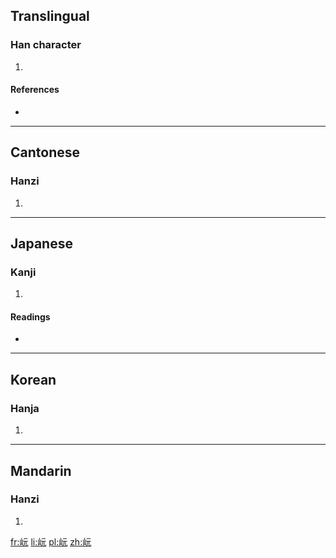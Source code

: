 ==Translingual==

===Han character===
{{Han char|rn=46|rad=山|as=04|sn=7|four=2171<sub>1</sub>|canj=山一一山 (UMMU)}}

# {{defn|Han|sort=山04}}

====References====
* {{Han ref|kx=0308.230|dkj=07935|dj=0608.040|hdz=10762.090|uh=5C8F|ud=23695|bh=CAC1|bd=51905}}

----

==Cantonese==

===Hanzi===
{{yue-hanzi|jyut=|y=yun4}}

# {{defn|lang=yue|sort=山04}}

----

==Japanese==

===Kanji===
{{ja-kanji|grade=|rs=山04}}

# {{defn|lang=ja|sort=山04}}

====Readings====
* {{ja-readings|on=[[ぐわん]] (guwan)|kun=[[けはしい]] (kehashii), [[たかい]] (takai)}}

----

==Korean==

===Hanja===
{{ko-hanja|hangeul=완|rv=wan|mr=wan}}

# {{defn|lang=ko|sort=山04}}

----

==Mandarin==

===Hanzi===
{{cmn-hanzi|pin=[[wán]] ([[wan2]])|wg=yüan<sup>2</sup>}}

# {{defn|lang=cmn|sort=山04}}

[[fr:岏]]
[[li:岏]]
[[pl:岏]]
[[zh:岏]]